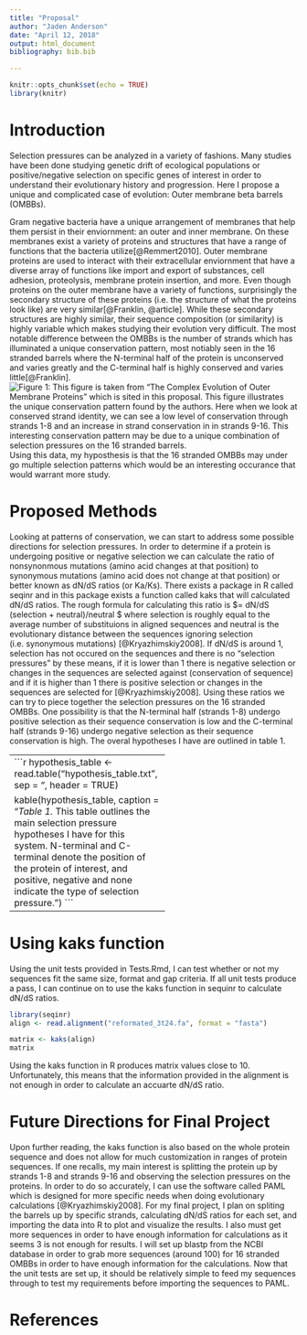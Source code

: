 ```yaml
---
title: "Proposal"
author: "Jaden Anderson"
date: "April 12, 2018"
output: html_document
bibliography: bib.bib

---
```


```r
knitr::opts_chunk$set(echo = TRUE)
library(knitr)
```

# Introduction

Selection pressures can be analyzed in a variety of fashions. Many studies have been done studying genetic drift of ecological populations or positive/negative selection on specific genes of interest in order to understand their evolutionary history and progression. Here I propose a unique and complicated case of evolution: Outer membrane beta barrels (OMBBs). 

Gram negative bacteria have a unique arrangement of membranes that help them persist in their enviornment: an outer and inner membrane. On these membranes exist a variety of proteins and structures that have a range of functions that the bacteria utilize[@Remmert2010]. Outer membrane proteins are used to interact with their extracellular enviornment that have a diverse array of functions like import and export of substances, cell adhesion, proteolysis, membrane protein insertion, and more. Even though proteins on the outer membrane have a variety of functions, surprisingly the secondary structure of these proteins (i.e. the structure of what the proteins look like) are very similar[@Franklin, @article]. While these secondary structures are highly similar, their sequence composition (or similarity) is highly variable which makes studying their evolution very difficult. The most notable difference between the OMBBs is the number of strands which has illuminated a unique conservation pattern, most notiably seen in the 16 stranded barrels where the N-terminal half of the protein is unconserved and varies greatly and the C-terminal half is highly conserved and varies little[@Franklin].![_Figure 1:_ This figure is taken from "The Complex Evolution of Outer Membrane Proteins" which is sited in this proposal. This figure illustrates the unique conservation pattern found by the authors. Here when we look at conserved strand identity, we can see a low level of conservation through strands 1-8 and an increase in strand conservation in in strands 9-16. This interesting conservation pattern may be due to a unique combination of selection pressures on the 16 stranded barrels.](c_term_conservation.png) Using this data, my hyposthesis is that the 16 stranded OMBBs may under go multiple selection patterns which would be an interesting occurance that would warrant more study. 

# Proposed Methods
Looking at patterns of conservation, we can start to address some possible directions for selection pressures. In order to determine if a protein is undergoing positive or negative selection we can calculate the ratio of nonsynonmous mutations (amino acid changes at that position) to synonymous mutations (amino acid does not change at that position) or better known as dN/dS ratios (or Ka/Ks). There exists a package in R called seqinr and in this package exists a function called kaks that will calculated dN/dS ratios. The rough formula for calculating this ratio is $\omega = dN/dS \approx (selection + neutral)/neutral $ where selection is roughly equal to the average number of substituions in aligned sequences and neutral is the evolutionary distance between the sequences ignoring selection (i.e. synonymous mutations) [@Kryazhimskiy2008]. If dN/dS is around 1, selection has not occured on the sequences and there is no "selection pressures" by these means, if it is lower than 1 there is negative selection or changes in the sequences are selected against (conservation of sequence) and if it is higher than 1 there is positive selection or changes in the sequences are selected for [@Kryazhimskiy2008]. Using these ratios we can try to piece together the selection pressures on the 16 stranded OMBBs. One possibility is that the N-terminal half (strands 1-8) undergo positive selection as their sequence conservation is low and the C-terminal half (strands 9-16) undergo negative selection as their sequence conservation is high. The overal hypotheses I have are outlined in table 1.

--------------------------------------
```r

hypothesis_table <- read.table("hypothesis_table.txt", sep = "\t", header = TRUE)

kable(hypothesis_table, caption = "_Table 1._ This table outlines the main selection pressure hypotheses I have for this system. N-terminal and C-terminal denote the position of the protein of interest, and positive, negative and none indicate the type of selection pressure. ")
```
--------------------------------------

# Using kaks function

Using the unit tests provided in Tests.Rmd, I can test whether or not my sequences fit the same size, format and gap criteria. If all unit tests produce a pass, I can continue on to use the kaks function in sequinr to calculate dN/dS ratios. 

```r
library(seqinr)
align <- read.alignment("reformated_3t24.fa", format = "fasta")

matrix <- kaks(align)
matrix

```

Using the kaks function in R produces matrix values close to 10. Unfortunately, this means that the information provided in the alignment is not enough in order to calculate an accuarte dN/dS ratio. 

# Future Directions for Final Project

Upon further reading, the kaks function is also based on the whole protein sequence and does not allow for much customization in ranges of protein sequences. If one recalls, my main interest is splitting the protein up by strands 1-8 and strands 9-16 and observing the selection pressures on the proteins. In order to do so accurately, I can use the software called PAML which is designed for more specific needs when doing evolutionary calculations [@Kryazhimskiy2008]. For my final project, I plan on spliting the barrels up by specific strands, calculating dN/dS ratios for each set, and importing the data into R to plot and visualize the results. I also must get more sequences in order to have enough information for calculations as it seems 3 is not enough for results. I will set up blastp from the NCBI database in order to grab more sequences (around 100) for 16 stranded OMBBs in order to have enough information for the calculations. Now that the unit tests are set up, it should be relatively simple to feed my sequences through to test my requirements before importing the sequences to PAML. 

# References